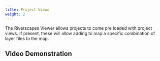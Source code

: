 ```yaml
---
title: Project Views
weight: 2
---
```


The Riverscapes Viewer allows projects to come pre loaded with project views. If present, these will allow adding to map a specific combination of layer files to the map.

## Video Demonstration

<Youtube embedId="mYm6a0ccjoQ"/>